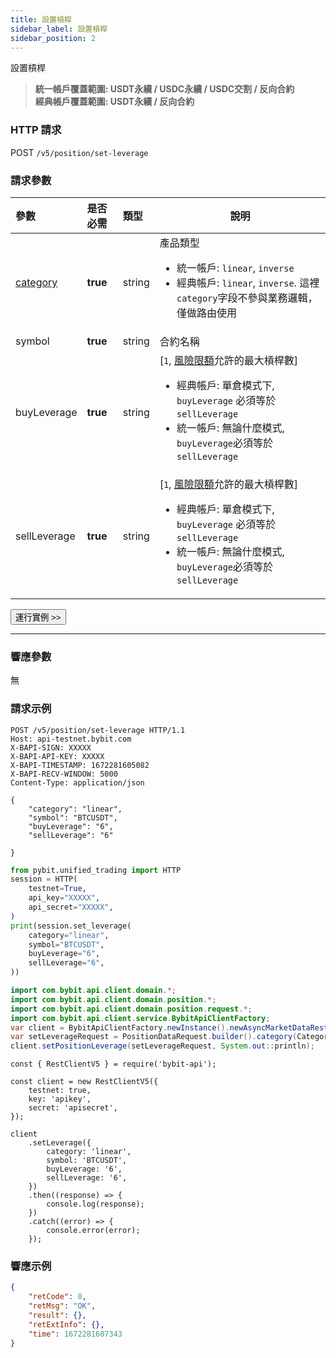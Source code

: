 ```yaml
---
title: 設置槓桿
sidebar_label: 設置槓桿
sidebar_position: 2
---
```


設置槓桿
> **統一帳戶覆蓋範圍: USDT永續 / USDC永續 / USDC交割 / 反向合約**<br/>
> **經典帳戶覆蓋範圍: USDT永續 / 反向合約**

### HTTP 請求
POST `/v5/position/set-leverage`

### 請求參數
| 參數 | 是否必需 | 類型 | 說明|
|:----- |:-------|:-----|------ |
|[category](../enum#category) |**true** |string |產品類型 <ul><li>統一帳戶: `linear`, `inverse`</li><li>經典帳戶: `linear`, `inverse`. 這裡`category`字段不參與業務邏輯，僅做路由使用</li></ul> |
|symbol |**true** |string |合約名稱|
|buyLeverage |**true** |string |[`1`, [風險限額](../market/risk-limit#)允許的最大槓桿數] <ul><li>經典帳戶: 單倉模式下, `buyLeverage` 必須等於`sellLeverage`</li><li>統一帳戶: 無論什麼模式, `buyLeverage`必須等於`sellLeverage`</li></ul> |
|sellLeverage |**true** |string |[`1`, [風險限額](../market/risk-limit#)允許的最大槓桿數] <ul><li>經典帳戶: 單倉模式下, `buyLeverage` 必須等於`sellLeverage`</li><li>統一帳戶: 無論什麼模式, `buyLeverage`必須等於`sellLeverage`</li></ul>|

<a href="/api-explorer/v5/position/leverage"><Button>運行實例 >></Button></a>

---

### 響應參數
無

### 請求示例

<Tabs groupId="programming-languages">
<TabItem value="http" label="HTTP">

```http
POST /v5/position/set-leverage HTTP/1.1
Host: api-testnet.bybit.com
X-BAPI-SIGN: XXXXX
X-BAPI-API-KEY: XXXXX
X-BAPI-TIMESTAMP: 1672281605082
X-BAPI-RECV-WINDOW: 5000
Content-Type: application/json

{
    "category": "linear",
    "symbol": "BTCUSDT",
    "buyLeverage": "6",
    "sellLeverage": "6"

}
```

</TabItem>
<TabItem value="python" label="Python">

```python
from pybit.unified_trading import HTTP
session = HTTP(
    testnet=True,
    api_key="XXXXX",
    api_secret="XXXXX",
)
print(session.set_leverage(
    category="linear",
    symbol="BTCUSDT",
    buyLeverage="6",
    sellLeverage="6",
))
```

</TabItem>
<TabItem value="java" label="Java">

```java
import com.bybit.api.client.domain.*;
import com.bybit.api.client.domain.position.*;
import com.bybit.api.client.domain.position.request.*;
import com.bybit.api.client.service.BybitApiClientFactory;
var client = BybitApiClientFactory.newInstance().newAsyncMarketDataRestClient();
var setLeverageRequest = PositionDataRequest.builder().category(CategoryType.LINEAR).symbol("BTCUSDT").buyLeverage("5").sellLeverage("5").build();
client.setPositionLeverage(setLeverageRequest, System.out::println);
```

</TabItem>
<TabItem value="Node" label="Node.js">

```n4js
const { RestClientV5 } = require('bybit-api');

const client = new RestClientV5({
    testnet: true,
    key: 'apikey',
    secret: 'apisecret',
});

client
    .setLeverage({
        category: 'linear',
        symbol: 'BTCUSDT',
        buyLeverage: '6',
        sellLeverage: '6',
    })
    .then((response) => {
        console.log(response);
    })
    .catch((error) => {
        console.error(error);
    });
```

</TabItem>
</Tabs>

### 響應示例

```json
{
    "retCode": 0,
    "retMsg": "OK",
    "result": {},
    "retExtInfo": {},
    "time": 1672281607343
}
```
